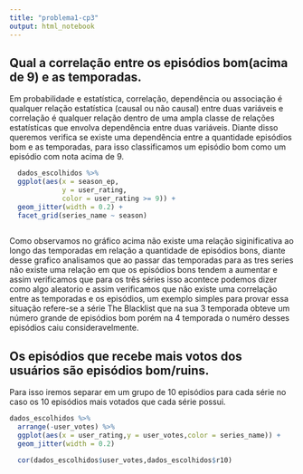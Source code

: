 ```yaml
---
title: "problema1-cp3"
output: html_notebook
---
```


## Qual a correlação entre os episódios bom(acima de 9) e as temporadas. 
Em probabilidade e estatística, correlação, dependência ou associação é qualquer relação estatística (causal ou não causal) entre duas variáveis e correlação é qualquer relação dentro de uma ampla classe de relações estatísticas que envolva dependência entre duas variáveis.
Diante disso queremos verifica se existe uma dependência entre a quantidade episódios bom e as temporadas, para isso classificamos um episódio bom como um episódio com nota acima de 9. 

```r
  dados_escolhidos %>%
  ggplot(aes(x = season_ep,
             y = user_rating,
             color = user_rating >= 9)) + 
  geom_jitter(width = 0.2) + 
  facet_grid(series_name ~ season) 
  
```
Como observamos no gráfico acima não existe uma relação siginificativa ao longo das temporadas em relação a quantidade de episódios bons, diante desse grafico analisamos que ao passar das temporadas para as tres series não existe uma relação em que os episódios bons tendem a aumentar e assim verificamos que para os três séries isso acontece podemos dizer como algo aleatorio e assim verificamos que não existe uma correlação entre as temporadas e os episódios, um exemplo simples para provar essa situação refere-se a série The Blacklist que na sua 3 temporada obteve um número grande de episódios bom porém na 4 temporada o numéro desses episódios caiu consideravelmente. 

## Os episódios que recebe mais votos dos usuários são episódios bom/ruins.

Para isso iremos separar em um grupo de 10 episódios para cada série no caso os 10 episódios mais votados que cada série possui.

```r
dados_escolhidos %>%
  arrange(-user_votes) %>%
  ggplot(aes(x = user_rating,y = user_votes,color = series_name)) +
  geom_jitter(width = 0.2) 
```

```r

  cor(dados_escolhidos$user_votes,dados_escolhidos$r10)
```


